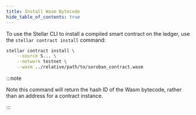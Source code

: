 ```yaml
---
title: Install Wasm Bytecode
hide_table_of_contents: true
---
```


To use the Stellar CLI to install a compiled smart contract on the ledger, use the `stellar contract install` command:

```bash
stellar contract install \
    --source S... \
    --network testnet \
    --wasm ../relative/path/to/soroban_contract.wasm
```

:::note

Note this command will return the hash ID of the Wasm bytecode, rather than an address for a contract instance.

:::
